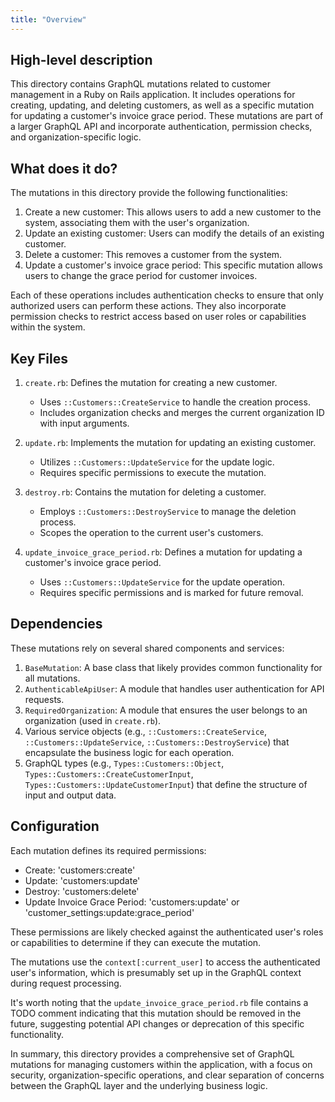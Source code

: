 ```yaml
---
title: "Overview"
---
```


## High-level description
This directory contains GraphQL mutations related to customer management in a Ruby on Rails application. It includes operations for creating, updating, and deleting customers, as well as a specific mutation for updating a customer's invoice grace period. These mutations are part of a larger GraphQL API and incorporate authentication, permission checks, and organization-specific logic.

## What does it do?
The mutations in this directory provide the following functionalities:

1. Create a new customer: This allows users to add a new customer to the system, associating them with the user's organization.
2. Update an existing customer: Users can modify the details of an existing customer.
3. Delete a customer: This removes a customer from the system.
4. Update a customer's invoice grace period: This specific mutation allows users to change the grace period for customer invoices.

Each of these operations includes authentication checks to ensure that only authorized users can perform these actions. They also incorporate permission checks to restrict access based on user roles or capabilities within the system.

## Key Files

1. `create.rb`: Defines the mutation for creating a new customer.
   - Uses `::Customers::CreateService` to handle the creation process.
   - Includes organization checks and merges the current organization ID with input arguments.

2. `update.rb`: Implements the mutation for updating an existing customer.
   - Utilizes `::Customers::UpdateService` for the update logic.
   - Requires specific permissions to execute the mutation.

3. `destroy.rb`: Contains the mutation for deleting a customer.
   - Employs `::Customers::DestroyService` to manage the deletion process.
   - Scopes the operation to the current user's customers.

4. `update_invoice_grace_period.rb`: Defines a mutation for updating a customer's invoice grace period.
   - Uses `::Customers::UpdateService` for the update operation.
   - Requires specific permissions and is marked for future removal.

## Dependencies
These mutations rely on several shared components and services:

1. `BaseMutation`: A base class that likely provides common functionality for all mutations.
2. `AuthenticableApiUser`: A module that handles user authentication for API requests.
3. `RequiredOrganization`: A module that ensures the user belongs to an organization (used in `create.rb`).
4. Various service objects (e.g., `::Customers::CreateService`, `::Customers::UpdateService`, `::Customers::DestroyService`) that encapsulate the business logic for each operation.
5. GraphQL types (e.g., `Types::Customers::Object`, `Types::Customers::CreateCustomerInput`, `Types::Customers::UpdateCustomerInput`) that define the structure of input and output data.

## Configuration
Each mutation defines its required permissions:

- Create: 'customers:create'
- Update: 'customers:update'
- Destroy: 'customers:delete'
- Update Invoice Grace Period: 'customers:update' or 'customer_settings:update:grace_period'

These permissions are likely checked against the authenticated user's roles or capabilities to determine if they can execute the mutation.

The mutations use the `context[:current_user]` to access the authenticated user's information, which is presumably set up in the GraphQL context during request processing.

It's worth noting that the `update_invoice_grace_period.rb` file contains a TODO comment indicating that this mutation should be removed in the future, suggesting potential API changes or deprecation of this specific functionality.

In summary, this directory provides a comprehensive set of GraphQL mutations for managing customers within the application, with a focus on security, organization-specific operations, and clear separation of concerns between the GraphQL layer and the underlying business logic.